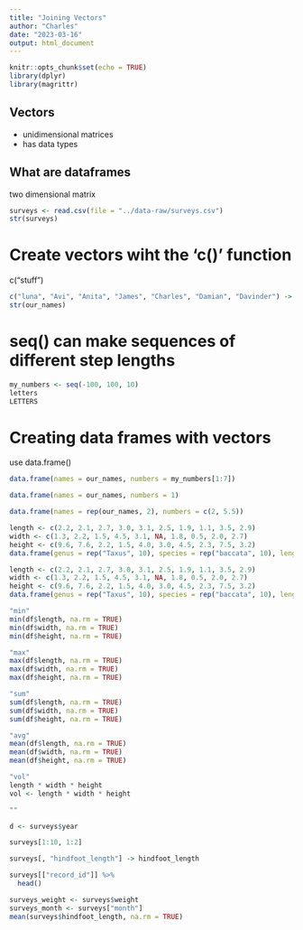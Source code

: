---
title: "Joining Vectors"
author: "Charles"
date: "2023-03-16"
output: html_document
---

```{r setup, include=FALSE}
knitr::opts_chunk$set(echo = TRUE)
library(dplyr)
library(magrittr)
```

## Vectors
- unidimensional matrices
- has data types

## What are dataframes
two dimensional matrix

```{r}
surveys <- read.csv(file = "../data-raw/surveys.csv")
str(surveys)
```

#   Create vectors wiht the 'c()' function
c("stuff")

```{r}
c("luna", "Avi", "Anita", "James", "Charles", "Damian", "Davinder") -> our_names
str(our_names)
```
# seq() can make sequences of different step lengths
```{r}
my_numbers <- seq(-100, 100, 10)
letters
LETTERS
```

# Creating data frames with vectors
use data.frame()
```{r}
data.frame(names = our_names, numbers = my_numbers[1:7])
```

```{r}
data.frame(names = our_names, numbers = 1)
```
```{r}
data.frame(names = rep(our_names, 2), numbers = c(2, 5.5))
```
```{r}
length <- c(2.2, 2.1, 2.7, 3.0, 3.1, 2.5, 1.9, 1.1, 3.5, 2.9)
width <- c(1.3, 2.2, 1.5, 4.5, 3.1, NA, 1.8, 0.5, 2.0, 2.7)
height <- c(9.6, 7.6, 2.2, 1.5, 4.0, 3.0, 4.5, 2.3, 7.5, 3.2)
data.frame(genus = rep("Taxus", 10), species = rep("baccata", 10), length = length, width = width, height = height)
```

```{r}
length <- c(2.2, 2.1, 2.7, 3.0, 3.1, 2.5, 1.9, 1.1, 3.5, 2.9)
width <- c(1.3, 2.2, 1.5, 4.5, 3.1, NA, 1.8, 0.5, 2.0, 2.7)
height <- c(9.6, 7.6, 2.2, 1.5, 4.0, 3.0, 4.5, 2.3, 7.5, 3.2)
data.frame(genus = rep("Taxus", 10), species = rep("baccata", 10), length = length, width = width, height = height) -> df

"min"
min(df$length, na.rm = TRUE)
min(df$width, na.rm = TRUE)
min(df$height, na.rm = TRUE)

"max"
max(df$length, na.rm = TRUE)
max(df$width, na.rm = TRUE)
max(df$height, na.rm = TRUE)

"sum"
sum(df$length, na.rm = TRUE)
sum(df$width, na.rm = TRUE)
sum(df$height, na.rm = TRUE)

"avg"
mean(df$length, na.rm = TRUE)
mean(df$width, na.rm = TRUE)
mean(df$height, na.rm = TRUE)

"vol"
length * width * height
vol <- length * width * height

""

```

```{r}
d <- surveys$year
```

```{r}
surveys[1:10, 1:2]
```

```{r}
surveys[, "hindfoot_length"] -> hindfoot_length
```

```{r}
surveys[["record_id"]] %>% 
  head()
```

```{r}
surveys_weight <- surveys$weight
surveys_month <- surveys["month"]
mean(surveys$hindfoot_length, na.rm = TRUE)
```

















